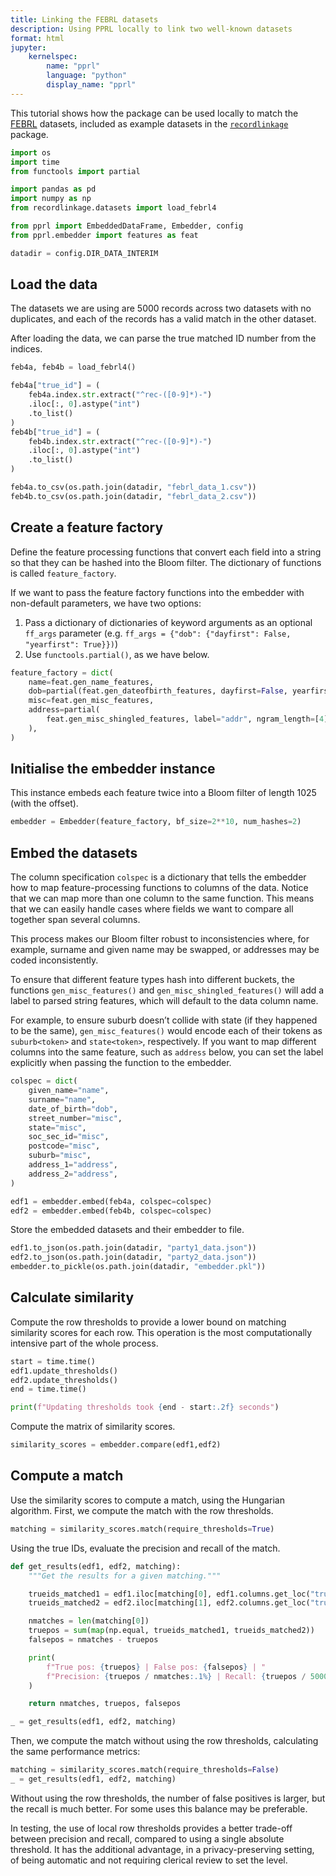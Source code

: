 ```yaml
---
title: Linking the FEBRL datasets
description: Using PPRL locally to link two well-known datasets
format: html
jupyter:
    kernelspec:
        name: "pprl"
        language: "python"
        display_name: "pprl"
---
```


This tutorial shows how the package can be used locally to match the
[FEBRL](http://users.cecs.anu.edu.au/~Peter.Christen/publications/hdkm2008slides.pdf)
datasets, included as example datasets in the
[`recordlinkage`](https://recordlinkage.readthedocs.io/en/latest/) package.

```python
import os
import time
from functools import partial

import pandas as pd
import numpy as np
from recordlinkage.datasets import load_febrl4

from pprl import EmbeddedDataFrame, Embedder, config
from pprl.embedder import features as feat

datadir = config.DIR_DATA_INTERIM
```

## Load the data

The datasets we are using are 5000 records across two datasets with no
duplicates, and each of the records has a valid match in the other dataset.

After loading the data, we can parse the true matched ID number from the
indices.

```python
feb4a, feb4b = load_febrl4()

feb4a["true_id"] = (
    feb4a.index.str.extract("^rec-([0-9]*)-")
    .iloc[:, 0].astype("int")
    .to_list()
)
feb4b["true_id"] = (
    feb4b.index.str.extract("^rec-([0-9]*)-")
    .iloc[:, 0].astype("int")
    .to_list()
)

feb4a.to_csv(os.path.join(datadir, "febrl_data_1.csv"))
feb4b.to_csv(os.path.join(datadir, "febrl_data_2.csv"))
```

## Create a feature factory

Define the feature processing functions that convert each field into a string
so that they can be hashed into the Bloom filter. The dictionary of functions
is called `feature_factory`.

If we want to pass the feature factory functions into the embedder with
non-default parameters, we have two options:

1. Pass a dictionary of dictionaries of keyword arguments as an optional
   `ff_args` parameter (e.g. `ff_args = {"dob": {"dayfirst": False, "yearfirst": True}})`)
2. Use `functools.partial()`, as we have below.

```python
feature_factory = dict(
    name=feat.gen_name_features,
    dob=partial(feat.gen_dateofbirth_features, dayfirst=False, yearfirst=True),
    misc=feat.gen_misc_features,
    address=partial(
        feat.gen_misc_shingled_features, label="addr", ngram_length=[4]
    ),
)
```


## Initialise the embedder instance

This instance embeds each feature twice into a Bloom filter of length 1025
(with the offset).

```python
embedder = Embedder(feature_factory, bf_size=2**10, num_hashes=2)
```

## Embed the datasets

The column specification `colspec` is a dictionary that tells the embedder how
to map feature-processing functions to columns of the data. Notice that we can
map more than one column to the same function. This means that we can easily
handle cases where fields we want to compare all together span several columns.

This process makes our Bloom filter robust to inconsistencies where, for
example, surname and given name may be swapped, or addresses may be coded
inconsistently.

::: {.callout-note}
To ensure that different feature types hash into different buckets, the
functions `gen_misc_features()` and `gen_misc_shingled_features()` will add a
label to parsed string features, which will default to the data column name.

For example, to ensure suburb doesn't collide with state (if they happened to
be the same), `gen_misc_features()` would encode each of their tokens as
`suburb<token>` and `state<token>`, respectively. If you want to map different
columns into the same feature, such as `address` below, you can set the label
explicitly when passing the function to the embedder.
:::

```python
colspec = dict(
    given_name="name",
    surname="name",
    date_of_birth="dob",
    street_number="misc",
    state="misc",
    soc_sec_id="misc",
    postcode="misc",
    suburb="misc",
    address_1="address",
    address_2="address",
)

edf1 = embedder.embed(feb4a, colspec=colspec)
edf2 = embedder.embed(feb4b, colspec=colspec)
```

Store the embedded datasets and their embedder to file.

```python
edf1.to_json(os.path.join(datadir, "party1_data.json"))
edf2.to_json(os.path.join(datadir, "party2_data.json"))
embedder.to_pickle(os.path.join(datadir, "embedder.pkl"))
```

## Calculate similarity

Compute the row thresholds to provide a lower bound on matching
similarity scores for each row. This operation is the most
computationally intensive part of the whole process.


```python
start = time.time()
edf1.update_thresholds()
edf2.update_thresholds()
end = time.time()

print(f"Updating thresholds took {end - start:.2f} seconds")
```

Compute the matrix of similarity scores.

```python
similarity_scores = embedder.compare(edf1,edf2)
```

## Compute a match

Use the similarity scores to compute a match, using the Hungarian algorithm.
First, we compute the match with the row thresholds.

```python
matching = similarity_scores.match(require_thresholds=True)
```

Using the true IDs, evaluate the precision and recall of the match.

```python
def get_results(edf1, edf2, matching):
    """Get the results for a given matching."""

    trueids_matched1 = edf1.iloc[matching[0], edf1.columns.get_loc("true_id")]
    trueids_matched2 = edf2.iloc[matching[1], edf2.columns.get_loc("true_id")]

    nmatches = len(matching[0])
    truepos = sum(map(np.equal, trueids_matched1, trueids_matched2))
    falsepos = nmatches - truepos

    print(
        f"True pos: {truepos} | False pos: {falsepos} | "
        f"Precision: {truepos / nmatches:.1%} | Recall: {truepos / 5000:.1%}"
    )

    return nmatches, truepos, falsepos

_ = get_results(edf1, edf2, matching)
```

Then, we compute the match without using the row thresholds, calculating the
same performance metrics:

```python
matching = similarity_scores.match(require_thresholds=False)
_ = get_results(edf1, edf2, matching)
```

Without using the row thresholds, the number of false positives is larger,
but the recall is much better. For some uses this balance may be preferable.

In testing, the use of local row thresholds provides a better trade-off between
precision and recall, compared to using a single absolute threshold. It has the
additional advantage, in a privacy-preserving setting, of being automatic and
not requiring clerical review to set the level.
